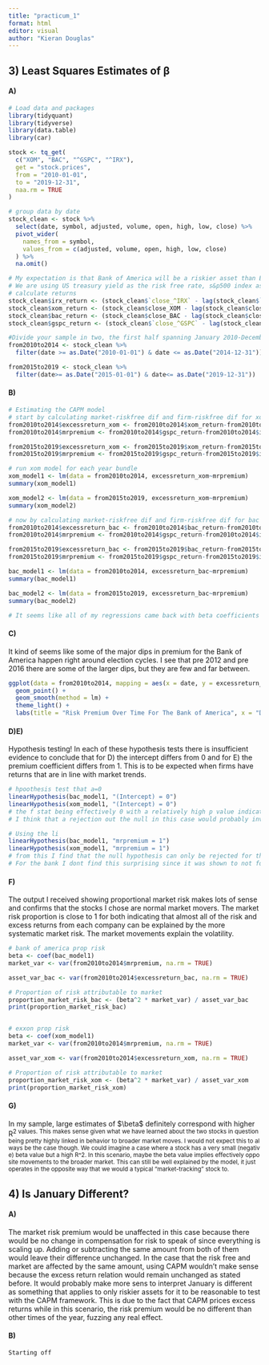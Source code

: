 ```yaml
---
title: "practicum_1"
format: html
editor: visual
author: "Kieran Douglas"
---
```


## 3) Least Squares Estimates of β

#### A)

```r
# Load data and packages
library(tidyquant)
library(tidyverse)
library(data.table)
library(car)

stock <- tq_get(
  c("XOM", "BAC", "^GSPC", "^IRX"),
  get = "stock.prices",
  from = "2010-01-01",
  to = "2019-12-31",
  naa.rm = TRUE
)

# group data by date
stock_clean <- stock %>%
  select(date, symbol, adjusted, volume, open, high, low, close) %>%
  pivot_wider(
    names_from = symbol,
    values_from = c(adjusted, volume, open, high, low, close)
  ) %>% 
  na.omit()

# My expectation is that Bank of America will be a riskier asset than Exxon since banks would probably be more prone to exposure to broader shifts in  the economy
# We are using US treasury yield as the risk free rate, s&p500 index as the market rate, EXXON as the risky rate and BAC as the safe rate
# calculate returns
stock_clean$irx_return <- (stock_clean$`close_^IRX` - lag(stock_clean$`close_^IRX`)) /lag(stock_clean$`close_^IRX`) 
stock_clean$xom_return <- (stock_clean$close_XOM - lag(stock_clean$close_XOM)) /lag(stock_clean$close_XOM) 
stock_clean$bac_return <- (stock_clean$close_BAC - lag(stock_clean$close_BAC)) /lag(stock_clean$close_BAC) 
stock_clean$gspc_return <- (stock_clean$`close_^GSPC` - lag(stock_clean$`close_^GSPC`)) /lag(stock_clean$`close_^GSPC`) 

#Divide your sample in two, the first half spanning January 2010-December 2014, and the second half covering January 2015–December 2019. I want to work with the data from 2010-2014
from2010to2014 <- stock_clean %>%
  filter(date >= as.Date("2010-01-01") & date <= as.Date("2014-12-31"))

from2015to2019 <- stock_clean %>% 
  filter(date>= as.Date("2015-01-01") & date<= as.Date("2019-12-31"))

```

#### B)

```r
# Estimating the CAPM model
# start by calculating market-riskfree dif and firm-riskfree dif for xom
from2010to2014$excessreturn_xom <- from2010to2014$xom_return-from2010to2014$irx_return
from2010to2014$mrpremium <- from2010to2014$gspc_return-from2010to2014$irx_return

from2015to2019$excessreturn_xom <- from2015to2019$xom_return-from2015to2019$irx_return
from2015to2019$mrpremium <- from2015to2019$gspc_return-from2015to2019$irx_return

# run xom model for each year bundle
xom_model1 <- lm(data = from2010to2014, excessreturn_xom~mrpremium)
summary(xom_model1)

xom_model2 <- lm(data = from2015to2019, excessreturn_xom~mrpremium)
summary(xom_model2)

# now by calculating market-riskfree dif and firm-riskfree dif for bac 
from2010to2014$excessreturn_bac <- from2010to2014$bac_return-from2010to2014$irx_return
from2010to2014$mrpremium <- from2010to2014$gspc_return-from2010to2014$irx_return

from2015to2019$excessreturn_bac <- from2015to2019$bac_return-from2015to2019$irx_return
from2015to2019$mrpremium <- from2015to2019$gspc_return-from2015to2019$irx_return

bac_model1 <- lm(data = from2010to2014, excessreturn_bac~mrpremium)
summary(bac_model1)

bac_model2 <- lm(data = from2015to2019, excessreturn_bac~mrpremium)
summary(bac_model2)

# It seems like all of my regressions came back with beta coefficients close to what would be expected if the individual stock just followed market trends. I dont see any meaningful deviation from this in the data. The only weirdness is in the alphas, where we rarely have statistical significance. This is not super surprising though, an. all alpha values are close to zero suggesting a very low excess of the stocks return being explained by more than just the beta coeficient. These are not ststistically significant though (might have to do with outliers?)
```

#### C)

It kind of seems like some of the major dips in premium for the Bank of America happen right around election cycles. I see that pre 2012 and pre 2016 there are some of the larger dips, but they are few and far between.

```r
ggplot(data = from2010to2014, mapping = aes(x = date, y = excessreturn_bac, color = mrpremium)) +
  geom_point() +
  geom_smooth(method = lm) +
  theme_light() +
  labs(title = "Risk Premium Over Time For The Bank of America", x = "Date", y = "Risk Premium", color = "Market-Treasury Return Difference")
```

#### D)E)

Hypothesis testing! In each of these hypothesis tests there is insufficient evidence to conclude that for D) the intercept differs from 0 and for E) the premium coefficient differs from 1. This is to be expected when firms have returns that are in line with market trends.

```r
# hpoothesis test that a=0
linearHypothesis(bac_model1, "(Intercept) = 0")
linearHypothesis(xom_model1, "(Intercept) = 0")
# the f stat being effectively 0 with a relatively high p value indicates that we cannot reject the null hypothesis.
# I think that a rejection out the null in this case would probably invalidate the results, as a nonzero alpha indicates that the market risk does not fully explain the abnormal returns. 

# Using the li
linearHypothesis(bac_model1, "mrpremium = 1")
linearHypothesis(xom_model1, "mrpremium = 1")
# from this I find that the null hypothesis can only be rejected for the more volatile industry, the Bank of America.
# For the bank I dont find this surprising since it was shown to not follow market trends. For Exxon I also dont find the nonrejection surprising since it was fairly normal in paramaters. 

```

#### F)

The output I received showing proportional market risk makes lots of sense and confirms that the stocks I chose are normal market movers. The market risk proportion is close to 1 for both indicating that almost all of the risk and excess returns from each company can be explained by the more systematic market risk. The market movements explain the volatility.

```r
# bank of america prop risk
beta <- coef(bac_model1)
market_var <- var(from2010to2014$mrpremium, na.rm = TRUE)

asset_var_bac <- var(from2010to2014$excessreturn_bac, na.rm = TRUE)

# Proportion of risk attributable to market
proportion_market_risk_bac <- (beta^2 * market_var) / asset_var_bac
print(proportion_market_risk_bac)


# exxon prop risk
beta <- coef(xom_model1)
market_var <- var(from2010to2014$mrpremium, na.rm = TRUE)

asset_var_xom <- var(from2010to2014$excessreturn_xom, na.rm = TRUE)

# Proportion of risk attributable to market
proportion_market_risk_xom <- (beta^2 * market_var) / asset_var_xom
print(proportion_market_risk_xom)

```

#### G)

In my sample, large estimates of \$\\beta\$ definitely correspond with higher R^2 values. This makes sense given what we have learned about the two stocks in question being pretty highly linked in behavior to broader market moves. I would not expect this to always be the case though. We could imagine a case where a stock has a very small (negative) beta value but a high R\^2. In this scenario, maybe the beta value implies effectively opposite movements to the broader market. This can still be well explained by the model, it just operates in the opposite way that we would a typical "market-tracking" stock to.^

## 4) Is January Different?

#### A)

The market risk premium would be unaffected in this case because there would be no change in compensation for risk to speak of since everything is scaling up. Adding or subtracting the same amount from both of them would leave their difference unchanged. In the case that the risk free and market are affected by the same amount, using CAPM wouldn't make sense because the excess return relation would remain unchanged as stated before. It would probably make more sens to interpret January is different as something that applies to only riskier assets for it to be reasonable to test with the CAPM framework. This is due to the fact that CAPM prices excess returns while in this scenario, the risk premium would be no different than other times of the year, fuzzing any real effect.

#### B)

```r
Starting off 
```